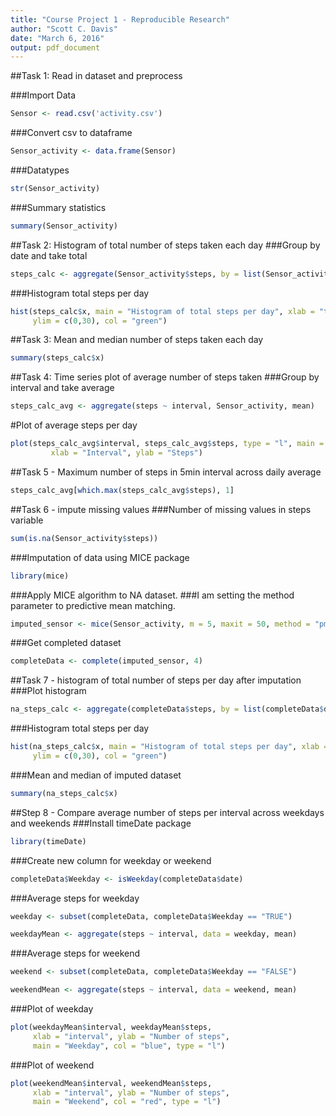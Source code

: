 ```yaml
---
title: "Course Project 1 - Reproducible Research"
author: "Scott C. Davis"
date: "March 6, 2016"
output: pdf_document
---
```

##Task 1: Read in dataset and preprocess

###Import Data
```r
Sensor <- read.csv('activity.csv')
```
###Convert csv to dataframe
```r
Sensor_activity <- data.frame(Sensor)
```
###Datatypes
```r
str(Sensor_activity)
```
###Summary statistics
```r
summary(Sensor_activity)
```

##Task 2: Histogram of total number of steps taken each day
###Group by date and take total
```r
steps_calc <- aggregate(Sensor_activity$steps, by = list(Sensor_activity$date), FUN = 'sum')
```
###Histogram total steps per day
```r
hist(steps_calc$x, main = "Histogram of total steps per day", xlab = "total steps", 
     ylim = c(0,30), col = "green")
```

##Task 3: Mean and median number of steps taken each day
```r
summary(steps_calc$x)
```

##Task 4: Time series plot of average number of steps taken
###Group by interval and take average
```r
steps_calc_avg <- aggregate(steps ~ interval, Sensor_activity, mean)
```
#Plot of average steps per day
```r
plot(steps_calc_avg$interval, steps_calc_avg$steps, type = "l", main = "Average activity patterns",
         xlab = "Interval", ylab = "Steps") 
```

##Task 5 - Maximum number of steps in 5min interval across daily average
```r
steps_calc_avg[which.max(steps_calc_avg$steps), 1]
```

##Task 6 - impute missing values
###Number of missing values in steps variable
```r
sum(is.na(Sensor_activity$steps))
```

###Imputation of data using MICE package
```r
library(mice)
```

###Apply MICE algorithm to NA dataset. 
###I am setting the method parameter to predictive mean matching. 
```r
imputed_sensor <- mice(Sensor_activity, m = 5, maxit = 50, method = "pmm", seed = 5)
```

###Get completed dataset
```r
completeData <- complete(imputed_sensor, 4)
```

##Task 7 - histogram of total number of steps per day after imputation
###Plot histogram
```r
na_steps_calc <- aggregate(completeData$steps, by = list(completeData$date), FUN = 'sum')
```

###Histogram total steps per day
```r
hist(na_steps_calc$x, main = "Histogram of total steps per day", xlab = "total steps", 
     ylim = c(0,30), col = "green")
```

###Mean and median of imputed dataset
```r
summary(na_steps_calc$x)
```

##Step 8 - Compare average number of steps per interval across weekdays and weekends
###Install timeDate package
```r
library(timeDate)
```
###Create new column for weekday or weekend
```r
completeData$Weekday <- isWeekday(completeData$date)
```
###Average steps for weekday
```r
weekday <- subset(completeData, completeData$Weekday == "TRUE")
```
```r
weekdayMean <- aggregate(steps ~ interval, data = weekday, mean)
```
###Average steps for weekend
```r
weekend <- subset(completeData, completeData$Weekday == "FALSE")
```
```r
weekendMean <- aggregate(steps ~ interval, data = weekend, mean)
```

###Plot of weekday
```r
plot(weekdayMean$interval, weekdayMean$steps,
     xlab = "interval", ylab = "Number of steps",
     main = "Weekday", col = "blue", type = "l") 
```
###Plot of weekend
```r
plot(weekendMean$interval, weekendMean$steps,
     xlab = "interval", ylab = "Number of steps",
     main = "Weekend", col = "red", type = "l")
```
